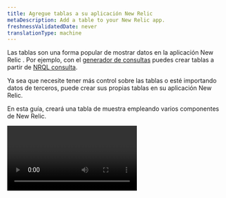 ```yaml
---
title: Agregue tablas a su aplicación New Relic
metaDescription: Add a table to your New Relic app.
freshnessValidatedDate: never
translationType: machine
---
```


Las tablas son una forma popular de mostrar datos en la aplicación New Relic . Por ejemplo, con el [generador de consultas](/docs/chart-builder/use-chart-builder/get-started/introduction-chart-builder) puedes crear tablas a partir de [NRQL consulta](/docs/query-data/nrql-new-relic-query-language/getting-started/introduction-nrql).

Ya sea que necesite tener más control sobre las tablas o esté importando datos de terceros, puede crear sus propias tablas en su aplicación New Relic.

En esta guía, creará una tabla de muestra empleando varios componentes de New Relic.

<Video id="28nnlbhrvg" type="wistia" />

## Antes de que empieces [#begin]

Si aún no instaló la CLI de New Relic One, siga el [inicio rápido en New Relic](https://one.newrelic.com/launcher/developer-center.launcher). Este proceso también le proporciona una clave de API.

Además, para completar los pasos de esta guía, necesita una cuenta de GitHub y Node.js instalado en su máquina.

## Clonar y configurar la aplicación de ejemplo [#example]

<Steps>
  <Step>
    Clone la aplicación de ejemplo [nr1-how-to](https://github.com/newrelic/nr1-how-to) de GitHub a su máquina local. Luego, navegue hasta el directorio de la aplicación.

    La aplicación de ejemplo te permite experimentar con tablas.

    ```sh lineNumbers=false copy=false
    git clone https://github.com/newrelic/nr1-how-to.git
    cd nr1-how-to/create-a-table/nerdlets/create-a-table-nerdlet
    ```
  </Step>

  <Step>
    Edite el archivo `index.js` y establezca `this.accountId` en [su ID de cuenta](/docs/accounts/accounts-billing/account-structure/account-id/) como se muestra en el ejemplo.

    ```js lineNumbers=false
    export default class Nr1HowtoAddTimePicker extends React.Component {
        constructor(props){
            super(props)
            this.accountId = YOUR_ACCOUNT_ID;
        }
        ...
    }
    ```
  </Step>

  <Step>
    ## Ejecute la aplicación de demostración [#run-demo]

    Vuelva a cambiar el directorio a `nr1-how-to/create-a-table`. Antes de poder cargar la aplicación de demostración, debe [actualizar su ID única](/build-tools/new-relic-one-applications/guide-to-authentication--data-access--and-permissions) invocando la CLI New Relic One.

    Una vez que asignó un nuevo UUID a la aplicación, instale la dependencia y proporcione la aplicación de demostración localmente, para que pueda probar cualquier cambio en tiempo real en su browser.

    ```bash
    nr1 update
    nr1 nerdpack:uuid -gf # Update the app unique ID
    npm install           # Install dependencies
    nr1 nerdpack:serve    # Serve the demo app locally
    ```
  </Step>

  <Step>
    Abra la [página de inicio local New Relic ](https://one.newrelic.com/?nerdpacks=local)en su browser. Haga clic en **Apps** y luego, en la sección **Your apps** , debería ver un iniciador **Create a table** . Esa es la aplicación de demostración en la que vas a trabajar. Continúe y selecciónelo.

    Eche un buen vistazo a la aplicación de demostración. Hay un `TableChart` en el lado izquierdo llamado **Transaction Overview**, con un `AreaChart` al lado. Empleará `Table` componentes para agregar una nueva tabla en la segunda fila.
  </Step>
</Steps>

## Trabajar con componentes de mesa [#table-components]

<Steps>
  <Step>
    Navegue hasta el subdirectorio `nerdlets/create-a-table-nerdlet` y abra el archivo `index.js` .

    Agregue los siguientes componentes a la declaración de importación en la parte superior del archivo para que se parezca al ejemplo:

    * `Table`
    * `TableHeader`
    * `TableHeaderCell`
    * `TableRow`
    * `TableRowCell`

    ```jsx lineNumbers=false
    import {
      Table,
      TableHeader,
      TableHeaderCell,
      TableRow,
      TableRowCell,
      PlatformStateContext,
      Grid,
      GridItem,
      HeadingText,
      AreaChart,
      TableChart,
    } from 'nr1';
    ```
  </Step>

  <Step>
    ## Agregar un componente de tabla básico [#basic-table]

    Localice el `GridItem` vacío en `index.js`: aquí es donde comienza a construir la tabla.

    Agregue el componente `<Table>` inicial. La propiedad `items` recopila los datos llamando a `_getItems()`, que contiene valores de muestra.

    ```jsx lineNumbers=false
    <GridItem className="primary-content-container" columnSpan={12}>
      <Table items={this._getItems()}></Table>
    </GridItem>
    ```
  </Step>

  <Step>
    ## Agrega el encabezado y las filas. [#add-header-rows]

    Como el componente `Table` representa una cantidad fija de celdas y filas de encabezado, el siguiente paso es agregar componentes de encabezado, así como una función que devuelva las filas de la tabla requeridas.

    Dentro del componente `Table` , agregue el elemento secundario `TableHeader` y luego un `TableHeaderCell` para cada encabezado.

    Como no sabe cuántas filas necesitará, lo mejor que puede hacer es llamar a una función para crear tantos `TableRows` como elementos devuelva `_getItems()`.

    ```jsx lineNumbers=false
    <TableHeader>
      <TableHeaderCell>Application</TableHeaderCell>
      <TableHeaderCell>Size</TableHeaderCell>
      <TableHeaderCell>Company</TableHeaderCell>
      <TableHeaderCell>Team</TableHeaderCell>
      <TableHeaderCell>Commit</TableHeaderCell>
    </TableHeader>;
    {
      ({ item }) => (
        <TableRow>
          <TableRowCell>{item.name}</TableRowCell>
          <TableRowCell>{item.value}</TableRowCell>
          <TableRowCell>{item.company}</TableRowCell>
          <TableRowCell>{item.team}</TableRowCell>
          <TableRowCell>{item.commit}</TableRowCell>
        </TableRow>
      );
    }
    ```
  </Step>

  <Step>
    Eche un vistazo a la aplicación que se ejecuta en New Relic.
  </Step>

  <Step>
    ## Reemplazar celdas de tabla estándar con celdas inteligentes [#replace-cells]

    La biblioteca New Relic One incluye componentes celulares que pueden formatear automáticamente ciertos tipos de datos, como nombres de usuario, métrica y entidad.

    La tabla que acaba de crear contiene columnas que pueden beneficiarse de esos componentes: **Application** (un nombre de entidad) y **Size** (una métrica).

    Antes de poder usar `EntityTitleTableRowCell` y `MetricTableRowCell`, primero debe agregarlos a la declaración de importación.

    ```jsx lineNumbers=false copy=false
    import {
        EntityTitleTableRowCell,
        MetricTableRowCell,
        ... /* All previous components */
    } from 'nr1';

    ```
  </Step>

  <Step>
    Actualice las filas de su tabla reemplazando el primer y segundo `TableRowCell` con celdas de entidad y métrica.

    Observe que `EntityTitleTableRowCell` es una etiqueta de cierre automático.

    ```jsx lineNumbers=false
    {
      ({ item }) => (
        <TableRow>
          <EntityTitleTableRowCell value={item} />
          <MetricTableRowCell
            type={MetricTableRowCell.TYPE.APDEX}
            value={item.value}
          />
          <TableRowCell>{item.company}</TableRowCell>
          <TableRowCell>{item.team}</TableRowCell>
          <TableRowCell>{item.commit}</TableRowCell>
        </TableRow>
      );
    }
    ```
  </Step>

  <Step>
    Es hora de darle una segunda mirada a su tabla: los componentes de celda que agregó se encargan de formatear correctamente los datos.
  </Step>

  <Step>
    Las tablas son geniales, pero las tablas interactivas pueden ser mejores: como última actualización, permitirá que el usuario actúe en cada fila de datos.

    Agregue el método `_getActions()` a su archivo `index.js` , justo antes de `_getItems()`.

    Como adivinaste por el código, `_getActions()` genera un cuadro de alerta cuando haces clic en **Team** o **Commit** celdas.

    ```jsx lineNumbers=false
    _getActions() {
        return [
            {
                label: 'Alert Team',
                iconType: TableRow.ACTIONS_ICON_TYPE.INTERFACE__OPERATIONS__ALERT,
                onClick: (evt, { item, index }) => {
                    alert(`Alert Team: ${item.team}`);
                },
            },
            {
                label: 'Rollback Version',
                iconType: TableRow.ACTIONS_ICON_TYPE.INTERFACE__OPERATIONS__UNDO,
                onClick: (evt, { item, index }) => {
                    alert(`Rollback from: ${item.commit}`);
                },
            },
        ];
    }

    ```
  </Step>

  <Step>
    Busque el componente `TableRow` en su declaración `return` y apunte la propiedad `actions` a `_getActions()`.

    La propiedad de acciones `TableRow` define un conjunto de acciones que aparecen cuando el usuario pasa el cursor sobre una fila de la tabla. Las acciones tienen un texto obligatorio y una devolución de llamada `onClick` , pero también pueden mostrar un icono o desactivar si es necesario.

    ```jsx lineNumbers=false
    <TableRow actions={this._getActions()}>
    ```
  </Step>

  <Step>
    Vuelve a tu aplicación e intenta pasar el cursor sobre cualquiera de las filas: observa cómo aparecen las dos acciones disponibles. Cuando hace clic en ellos, se activa una función con los datos de la fila seleccionada como argumento y se muestra una alerta en su browser.
  </Step>
</Steps>

## Próximos pasos [#next]

Creó una tabla en una aplicación New Relic, empleando componentes para formatear datos automáticamente y proporcionar acciones contextuales. ¡Bien hecho!

Continúe explorando los componentes `Table` , sus propiedades y cómo usarlos en nuestra documentación del SDK.